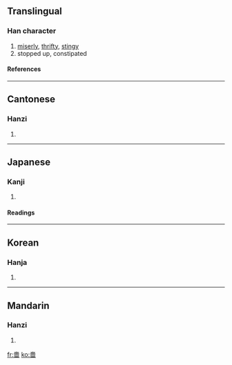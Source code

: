 {{see|啬}}

==Translingual==
===Han character===
{{Han char|rn=30|rad=口|as=10|sn=13|four=4060<sub>1</sub>|canj=土人田口 (GOWR)}}
# [[miserly]], [[thrifty]], [[stingy]]
# stopped up, constipated
====References====
{{Han ref|kx=0202.050|dkj=04053|dj=0424.320|hdz=10665.110|uh=55C7|ud=21959|bh=B6DE|bd=46814}}
----
==Cantonese==
===Hanzi===
{{yue-hanzi|jyut=|y=sik1}}
# {{defn|Cantonese}}
----
==Japanese==
===Kanji===
{{ja-kanji|grade=|rs=口10}}
# {{defn|Japanese}} 
====Readings====
{{ja-readings|on=[[しょく]] (shoku)|kun=[[おしむ]] (oshimu), [[やぶさか]] (yabusaka)}}
----
==Korean==
===Hanja===
{{ko-hanja|hangeul=색|rv=saek|mr=saek}}
# {{defn|Korean}}
----
==Mandarin==
===Hanzi===
{{cmn-hanzi|sim=啬|pin=[[gòng]] (gong4), [[sè]] (se4)|wg=kung<sup>4</sup>, se<sup>4</sup>}}
# {{defn|Mandarin}}

[[fr:嗇]]
[[ko:嗇]]